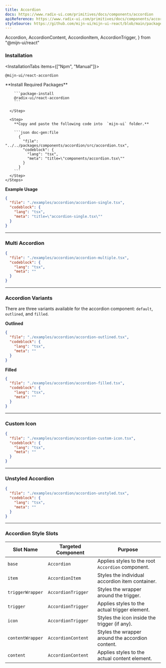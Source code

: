 ```yaml
---
title: Accordion
docs: https://www.radix-ui.com/primitives/docs/components/accordion
apiReference: https://www.radix-ui.com/primitives/docs/components/accordion#api-reference
styleSource: https://github.com/mijn-ui/mijn-ui-react/blob/main/packages/theme/src/components/accordion.ts
---
```


  Accordion,
  AccordionContent,
  AccordionItem,
  AccordionTrigger,
} from "@mijn-ui/react"

<ComponentPreview>
  <SingleAccordionExample />
</ComponentPreview>

### Installation

<InstallationTabs items={["Npm", "Manual"]}>
  <InstallationTabsContent value="Npm">
  ```package-install
  @mijn-ui/react-accordion
  ```
  </InstallationTabsContent>

  <InstallationTabsContent value="Manual">
    <Steps>
      <Step>
        **Install Required Packages**

        ```package-install
        @radix-ui/react-accordion
        ```

      </Step>

      <Step>
        **Copy and paste the following code into  `mijn-ui` folder.**

        ```json doc-gen:file
          {
            "file": "../../packages/components/accordion/src/accordion.tsx",
            "codeblock": {
              "lang": "tsx",
              "meta": "title=\"components/accordion.tsx\""
            }
          }
        ```
      </Step>
    </Steps>

  </InstallationTabsContent>
</InstallationTabs>

**Example Usage**

```json doc-gen:file
{
  "file": "./examples/accordion/accordion-single.tsx",
  "codeblock": {
    "lang": "tsx",
    "meta": "title=\"accordion-single.tsx\""
  }
}
```

---

### Multi Accordion

<ComponentPreview>
  <MultiAccordionExample />
</ComponentPreview>

```json doc-gen:file
{
  "file": "./examples/accordion/accordion-multiple.tsx",
  "codeblock": {
    "lang": "tsx",
    "meta": ""
  }
}
```

---

### Accordion Variants

There are three variants available for the accordion component: `default`, `outlined`, and `filled`.

**Outlined**

<ComponentPreview>
  <OutlinedAccordionExample />
</ComponentPreview>

```json doc-gen:file
{
  "file": "./examples/accordion/accordion-outlined.tsx",
  "codeblock": {
    "lang": "tsx",
    "meta": ""
  }
}
```

**Filled**

<ComponentPreview>
  <FilledAccordionExample />
</ComponentPreview>

```json doc-gen:file
{
  "file": "./examples/accordion/accordion-filled.tsx",
  "codeblock": {
    "lang": "tsx",
    "meta": ""
  }
}
```

---

### Custom Icon

<ComponentPreview>
  <AccordionCustomIconExample />
</ComponentPreview>

```json doc-gen:file
{
  "file": "./examples/accordion/accordion-custom-icon.tsx",
  "codeblock": {
    "lang": "tsx",
    "meta": ""
  }
}
```

---

### Unstyled Accordion

<ComponentPreview>
  <UnstyledAccordionExample />
</ComponentPreview>

```json doc-gen:file
{
  "file": "./examples/accordion/accordion-unstyled.tsx",
  "codeblock": {
    "lang": "tsx",
    "meta": ""
  }
}
```

---

### Accordion Style Slots

| **Slot Name**    | **Targeted Component** | **Purpose**                                      |
|-------------------|------------------------|-------------------------------------------------|
| `base`           | `Accordion`           | Applies styles to the root `Accordion` component. |
| `item`           | `AccordionItem`       | Styles the individual accordion item container.   |
| `triggerWrapper` | `AccordionTrigger`    | Styles the wrapper around the trigger.           |
| `trigger`        | `AccordionTrigger`    | Applies styles to the actual trigger element.    |
| `icon`           | `AccordionTrigger`    | Styles the icon inside the trigger (if any).     |
| `contentWrapper` | `AccordionContent`    | Styles the wrapper around the accordion content. |
| `content`        | `AccordionContent`    | Applies styles to the actual content element.    |

